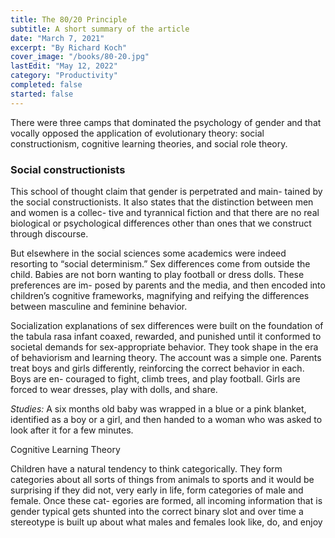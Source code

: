 ---
title: The 80/20 Principle
subtitle: A short summary of the article
date: "March 7, 2021"
excerpt: "By Richard Koch"
cover_image: "/books/80-20.jpg"
lastEdit: "May 12, 2022"
category: "Productivity"
completed: false
started: false
---

There were three
camps that dominated the psychology of gender and that vocally opposed the
application of evolutionary theory: social constructionism, cognitive learning
theories, and social role theory.

### Social constructionists

This school of thought claim that gender
is perpetrated and main-
tained by the social constructionists. It also states
that the distinction between men and women is a collec-
tive and tyrannical fiction and that there are no real biological or psychological differences other than ones that we construct through discourse.

But elsewhere in the social sciences some academics were indeed resorting
to “social determinism.” Sex differences come from outside the child. Babies
are not born wanting to play football or dress dolls. These preferences are im-
posed by parents and the media, and then encoded into children’s cognitive
frameworks, magnifying and reifying the differences between masculine and
feminine behavior.

Socialization explanations of sex differences were built on the foundation of
the tabula rasa infant coaxed, rewarded, and punished until it conformed to
societal demands for sex-appropriate behavior. They took shape in the era of
behaviorism and learning theory. The account was a simple one. Parents treat
boys and girls differently, reinforcing the correct behavior in each. Boys are en-
couraged to fight, climb trees, and play football. Girls are forced to wear dresses,
play with dolls, and share.

_Studies:_
A six months old baby was wrapped in a blue or a pink blanket, identified as a boy or a girl,
and then handed to a woman who was asked to look after it for a few minutes.

Cognitive Learning Theory

Children have a natural tendency to think categorically. They form categories
about all sorts of things from animals to sports and it would be surprising if they
did not, very early in life, form categories of male and female. Once these cat-
egories are formed, all incoming information that is gender typical gets shunted
into the correct binary slot and over time a stereotype is built up about what
males and females look like, do, and enjoy
